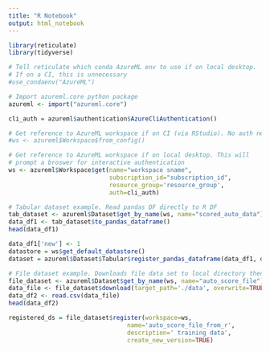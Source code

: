 ```yaml
---
title: "R Notebook"
output: html_notebook
---
```


```r
library(reticulate)
library(tidyverse)
```

```r
# Tell reticulate which conda AzureML env to use if on local desktop.
# If on a CI, this is unnecessary
#use_condaenv("AzureML")

# Import azureml.core python package
azureml <- import("azureml.core")
```

```r

cli_auth = azureml$authentication$AzureCliAuthentication()

# Get reference to AzureML workspace if on CI (via RStudio). No auth needed
#ws <- azureml$Workspace$from_config()

# Get reference to AzureML workspace if on local desktop. This will
# prompt a broswer for interactive authentication
ws <- azureml$Workspace$get(name="workspace sname",
                            subscription_id="subscription_id",
                            resource_group='resource_group',
                            auth=cli_auth)
```

```r
# Tabular dataset example. Read pandas DF directly to R DF
tab_dataset <- azureml$Dataset$get_by_name(ws, name="scored_auto_data")
data_df1 <- tab_dataset$to_pandas_dataframe()
head(data_df1)
```
```r
data_df1['new'] <- 1
datastore = ws$get_default_datastore()
dataset = azureml$Dataset$Tabular$register_pandas_dataframe(data_df1, datastore, "scored_auto_data_from_r", show_progress=TRUE)

```

```r
# File dataset example. Downloads file data set to local directory then reads CSV.
file_dataset <- azureml$Dataset$get_by_name(ws, name="auto_score_file")
data_file <- file_dataset$download(target_path='./data', overwrite=TRUE)
data_df2 <- read.csv(data_file)
head(data_df2)
```


```r
registered_ds = file_dataset$register(workspace=ws,
                                 name='auto_score_file_from_r',
                                 description=' training data',
                                 create_new_version=TRUE)
```


